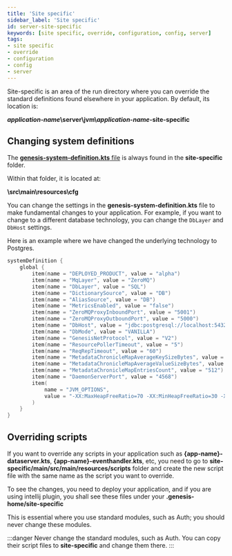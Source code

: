 ```yaml
---
title: 'Site specific'
sidebar_label: 'Site specific'
id: server-site-specific
keywords: [site specific, override, configuration, config, server]
tags:
- site specific
- override
- configuration
- config
- server
---
```


Site-specific is an area of the run directory where you can override the standard definitions found elsewhere in your application. By default, its location is:

<strong><em>application-name</em>\server\jvm\\<em>application-name</em>-site-specific</strong>


## Changing system definitions
The [**genesis-system-definition.kts** file](../../../server/configuring-runtime/system-definitions/) is always found in the **site-specific** folder. 

Within that folder, it is located at:

 **\src\main\resources\cfg**

You can change the settings in the **genesis-system-definition.kts** file to make fundamental changes to your application. For example, if you want to change to a different database technology, you can change the `DbLayer` and `DbHost` settings.

Here is an example where we have changed the underlying technology to Postgres.

```kotlin {5,11}
systemDefinition {
    global {
        item(name = "DEPLOYED_PRODUCT", value = "alpha")
        item(name = "MqLayer", value = "ZeroMQ")
        item(name = "DbLayer", value = "SQL")
        item(name = "DictionarySource", value = "DB")
        item(name = "AliasSource", value = "DB")
        item(name = "MetricsEnabled", value = "false")
        item(name = "ZeroMQProxyInboundPort", value = "5001")
        item(name = "ZeroMQProxyOutboundPort", value = "5000")
        item(name = "DbHost", value = "jdbc:postgresql://localhost:5432/postgres?user=postgres&password=postgres")
        item(name = "DbMode", value = "VANILLA")
        item(name = "GenesisNetProtocol", value = "V2")
        item(name = "ResourcePollerTimeout", value = "5")
        item(name = "ReqRepTimeout", value = "60")
        item(name = "MetadataChronicleMapAverageKeySizeBytes", value = "128")
        item(name = "MetadataChronicleMapAverageValueSizeBytes", value = "1024")
        item(name = "MetadataChronicleMapEntriesCount", value = "512")
        item(name = "DaemonServerPort", value = "4568")
        item(
            name = "JVM_OPTIONS",
            value = "-XX:MaxHeapFreeRatio=70 -XX:MinHeapFreeRatio=30 -XX:+UseG1GC -XX:+UseStringDeduplication -XX:OnOutOfMemoryError=\"handleOutOfMemoryError.sh %p\""
        )
    }
}
```

## Overriding scripts

If you want to override any scripts in your application such as **{app-name}-dataserver.kts**, **{app-name}-eventhandler.kts**, etc, you need to go to **site-specific/main/src/main/resources/scripts** folder and create the new script file with the same name as the script you want to override.

To see the changes, you need to deploy your application, and if you are using intellij plugin, you shall see these files under your **.genesis-home/site-specific**

This is essential where you use standard modules, such as Auth; you should never change these modules. 

:::danger
Never change the standard modules, such as Auth. You can copy their script files to **site-specific** and change them there.
:::


